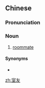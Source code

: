 ==Chinese==
{{zh-forms}}

===Pronunciation===
{{zh-pron
|m=shìyǒu
|c=sat1 jau5
|mn=sek-iú
|cat=n
}}

===Noun===
{{zh-noun}}

# [[roommate]]

====Synonyms====
* {{zh-l|同屋}}

[[zh:室友]]